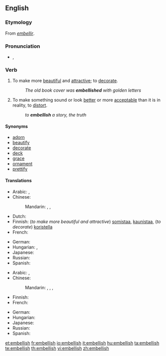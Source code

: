 ==English==

===Etymology===
From {{etyl|fro}} ''[[embellir]]''.

===Pronunciation===
* {{IPA|/ɪmˈbɛlɪʃ/}}, {{SAMPA|/Im"bElIS/}}

===Verb===
{{en-verb|embellish|es}}

# To make more [[beautiful]] and [[attractive]]; to [[decorate]].
#: ''The old book cover was '''embellished''' with golden letters''
# To make something sound or look [[better]] or more [[acceptable]] than it is in reality, to [[distort]].
#: ''to '''embellish''' a story, the truth''

====Synonyms====
* [[adorn]]
* [[beautify]]
* [[decorate]]
* [[deck]]
* [[grace]]
* [[ornament]]
* [[prettify]]

====Translations====
{{trans-top|To make more beautiful and attractive; to decorate}}
* Arabic: {{t|ar|جمل|tr=jámmala|sc=Arab}},  {{t|ar|زخرف|tr=zákhrafa|sc=Arab}}
* Chinese:
*: Mandarin: {{t|zh|美化|tr=měihuà|sc=Hani}},  {{t|zh|修飾|sc=Hani}},  {{t|zh|修饰|tr=xiūshì|sc=Hani}}
* Dutch: {{t-|nl|verfraaien}}
* Finnish: (''to make more beautiful and attractive'') [[somistaa]], [[kaunistaa]], (''to decorate'') [[koristella]]
* French: {{t|fr|embellir}}
{{trans-mid}}
* German: {{t+|de|schmücken}}
* Hungarian: {{t+|hu|díszít}},  {{t-|hu|szépít}}
* Japanese: {{t|ja|飾る|tr=かざる, kazaru|sc=Jpan}}
* Russian: {{t|ru|украшать|tr=ukrašát'|sc=Cyrl}}
* Spanish: {{t-|es|embellecer}}
{{trans-bottom}}

{{trans-top|To make something sound or look better or more acceptable than it is in reality, to distort}}
* Arabic: {{t|ar|جمل|tr=jámmala|sc=Arab}},  {{t|ar|زخرف|tr=zákhrafa|sc=Arab}}
* Chinese:
*: Mandarin: {{t|zh|點綴|sc=Hani}},  {{t|zh|点缀|tr=diǎnzhui|sc=Hani}},  {{t|zh|修飾|sc=Hani}},  {{t|zh|修饰|tr=xiūshì|sc=Hani}}
* Finnish: {{t-|fi|kaunistella}}
* French: {{t|fr|embellir}}
{{trans-mid}}
* German: {{t+|de|ausschmücken}}
* Hungarian: {{t-|hu|szépít}}
* Japanese: {{t|ja|尾鰭を付ける|tr=おひれをつける, ohire-o tsukeru|sc=Jpan}}
* Russian: {{t|ru|приукрашивать|tr=priukrášivat'|sc=Cyrl}}
* Spanish: {{t-|es|adornar}}
{{trans-bottom}}

[[et:embellish]]
[[fr:embellish]]
[[io:embellish]]
[[it:embellish]]
[[hu:embellish]]
[[ta:embellish]]
[[te:embellish]]
[[th:embellish]]
[[vi:embellish]]
[[zh:embellish]]